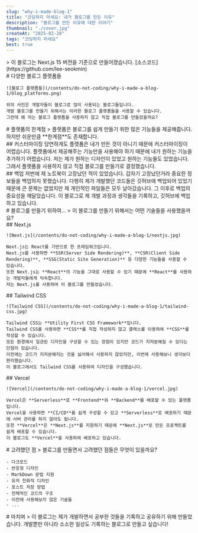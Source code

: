 ```yaml
---
slug: "why-i-made-blog-1"
title: "코딩하지 마세요: 내가 블로그를 만든 이유"
description: "블로그를 만든 이유에 대한 이야기"
thumbnail: "./cover.jpg"
createAt: "2025-02-28"
tags: "코딩하지 마세요"
best: true
---
```

<div className="flex flex-col gap-10">
  > 이 블로그는 Next.js 15 버전을 기준으로 만들어졌습니다. [소스코드](https://github.com/lee-seokmin)

  <div>
    # 다양한 블로그 플랫폼들

    ![블로그 플랫폼들](/contents/do-not-coding/why-i-made-a-blog-1/blog_platforms.png)

    위의 사진은 개발자들이 블로그로 많이 사용되는 블로그들입니다.
    개발 블로그를 만들기 위해서는 이러한 블로그 플랫폼들을 사용할 수 있습니다. 
    그런데 왜 저는 블로그 플랫폼을 사용하지 않고 직접 블로그를 만들었을까요?
  </div>

  <div>
    # 플랫폼의 한계점
    > 플랫폼은 블로그를 쉽게 만들기 위한 많은 기능들을 제공해줍니다.
    하지만 쉬운만큼 **한계점**도 존재합니다.
  </div>

  <div>
    ## 커스터마이징
    당연하게도 플랫폼은 내가 만든 것이 아니기 때문에 커스터마이징이 어렵습니다.
    플랫폼에서 제공해주는 기능만을 사용해야 하기 때문에 내가 원하는 기능을 추가하기 어렵습니다.
    저는 제가 원하는 디자인이 있었고 원하는 기능들도 있었습니다.
    그래서 플랫폼을 사용하지 않고 직접 블로그를 만들기로 결정했습니다.
  </div>

  <div>
    ## 백업
    저번에 제 노트북이 고장났던 적이 있었습니다.
    갑자기 고장났던거라 중요한 정보들을 백업하지 못했습니다.
    다행히 제가 개발했던 코드들은 깃허브에 백업되어 있었기 때문에 큰 문제는 없었지만 제 개인적인 파일들은 모두 날아갔습니다.
    그 이후로 백업의 중요성을 깨달았습니다.
    이 블로그로 제 개발 과정과 생각들을 기록하고, 깃허브에 백업하고 있습니다.
  </div>

  <div>
    # 블로그를 만들기 위하여...
    > 이 블로그를 만들기 위해서는 어떤 기술들을 사용했을까요?

  </div>

  <div>
    ## Next.js

    ![Next.js](/contents/do-not-coding/why-i-made-a-blog-1/nextjs.jpg)

    Next.js는 React를 기반으로 한 프레임워크입니다.
    Next.js를 사용하면 **SSR(Server Side Rendering)**, **CSR(Client Side Rendering)**, **SSG(Static Site Generation)** 등 다양한 기능들을 사용할 수 있습니다.
    또한 Next.js는 **React**의 기능을 그대로 사용할 수 있기 때문에 **React**를 사용하는 개발자들에게 익숙합니다.
    저는 Next.js를 사용하여 이 블로그를 만들었습니다.
  </div>

  <div>
    ## Tailwind CSS

    ![Tailwind CSS](/contents/do-not-coding/why-i-made-a-blog-1/tailwind-css.jpg)

    Tailwind CSS는 **Utility First CSS Framework**입니다.
    Tailwind CSS를 사용하면 **CSS**를 직접 작성하지 않고 클래스를 이용하여 **CSS**를 작성할 수 있습니다.
    모든 환경에서 일관된 디자인을 구성할 수 있는 장점이 있지만 코드가 지저분해질 수 있다는 단점이 있습니다.
    이전에는 코드가 지저분해지는 것을 싫어해서 사용하지 않았지만, 이번에 사용해보니 생각보다 편리했습니다.
    이 블로그에서도 Tailwind CSS를 사용하여 디자인을 구성했습니다.
  </div>

  <div>
    ## Vercel

    ![Vercel](/contents/do-not-coding/why-i-made-a-blog-1/vercel.jpg)

    Vercel은 **Serverless**로 **Frontend**와 **Backend**를 배포할 수 있는 플랫폼입니다.
    Vercel을 사용하면 **CI/CD**를 쉽게 구성할 수 있고 **Serverless**로 배포하기 때문에 서버 관리를 하지 않아도 됩니다.
    또한 **Vercel**은 **Next.js**를 지원하기 때문에 **Next.js**로 만든 프로젝트를 쉽게 배포할 수 있습니다.
    이 블로그도 **Vercel**을 사용하여 배포하고 있습니다.
  </div>

  <div>
    # 고려했던 점
    > 블로그를 만들면서 고려했던 점들은 무엇이 있을까요?

    - 다크모드
    - 반응형 디자인
    - MarkDown 문법 지원
    - 유저 친화적 디자인
    - 포스트 저장 방법
    - 전체적인 코드의 구조
    - 이전에 사용해보지 않은 기술들
    - ...
  </div>

  <div>
    # 마치며
    > 이 블로그는 제가 개발하면서 공부한 것들을 기록하고 공유하기 위해 만들었습니다.
    개발뿐만 아니라 소소한 일상도 기록하는 블로그로 만들고 싶습니다!
  </div>
</div>

